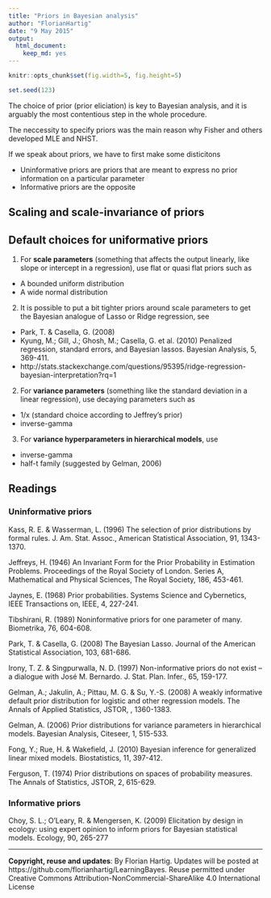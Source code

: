 ```yaml
---
title: "Priors in Bayesian analysis"
author: "FlorianHartig"
date: "9 May 2015"
output:
  html_document:
    keep_md: yes
---
```


```r
knitr::opts_chunk$set(fig.width=5, fig.height=5)
```


```r
set.seed(123)
```

The choice of prior (prior eliciation) is key to Bayesian analysis, and it is arguably the most contentious step in the whole procedure. 

The neccessity to specify priors was the main reason why Fisher and others developed MLE and NHST. 

If we speak about priors, we have to first make some disticitons 

* Uninformative priors are priors that are meant to express no prior information on a particular parameter
* Informative priors are the opposite 

## Scaling and scale-invariance of priors 





## Default choices for uniformative priors 

1. For **scale parameters** (something that affects the output linearly, like slope or intercept in a regression), use flat or quasi flat priors such as
  * A bounded uniform distribution
  * A wide normal distribution
  
2. It is possible to put a bit tighter priors around scale parameters to get the Bayesian analogue of Lasso or Ridge regression, see 
  * Park, T. & Casella, G. (2008) 
  * Kyung, M.; Gill, J.; Ghosh, M.; Casella, G. et al. (2010) Penalized regression, standard errors, and Bayesian lassos. Bayesian Analysis, 5, 369-411.
  * http://stats.stackexchange.com/questions/95395/ridge-regression-bayesian-interpretation?rq=1


2. For **variance parameters** (something like the standard deviation in a linear regression), use decaying parameters such as
  * 1/x (standard choice according to Jeffrey's prior)
  * inverse-gamma
  
3. For **variance hyperparameters in hierarchical models**, use
  * inverse-gamma
  * half-t family (suggested by Gelman, 2006)
  


## Readings

### Uninformative priors 

Kass, R. E. & Wasserman, L. (1996) The selection of prior distributions by formal rules. J. Am. Stat. Assoc., American Statistical Association, 91, 1343-1370.

Jeffreys, H. (1946) An Invariant Form for the Prior Probability in Estimation Problems. Proceedings of the Royal Society of London. Series A, Mathematical and Physical Sciences, The Royal Society, 186, 453-461.

Jaynes, E. (1968) Prior probabilities. Systems Science and Cybernetics, IEEE Transactions on, IEEE, 4, 227-241.

Tibshirani, R. (1989) Noninformative priors for one parameter of many. Biometrika, 76, 604-608.

Park, T. & Casella, G. (2008) The Bayesian Lasso. Journal of the American Statistical Association, 103, 681-686.

Irony, T. Z. & Singpurwalla, N. D. (1997) Non-informative priors do not exist -- a dialogue with José M. Bernardo. J. Stat. Plan. Infer., 65, 159-177.

Gelman, A.; Jakulin, A.; Pittau, M. G. & Su, Y.-S. (2008) A weakly informative default prior distribution for logistic and other regression models. The Annals of Applied Statistics, JSTOR, , 1360-1383.

Gelman, A. (2006) Prior distributions for variance parameters in hierarchical models. Bayesian Analysis, Citeseer, 1, 515-533.

Fong, Y.; Rue, H. & Wakefield, J. (2010) Bayesian inference for generalized linear mixed models. Biostatistics, 11, 397-412.

Ferguson, T. (1974) Prior distributions on spaces of probability measures. The Annals of Statistics, JSTOR, 2, 615-629.


### Informative priors 

Choy, S. L.; O'Leary, R. & Mengersen, K. (2009) Elicitation by design in ecology: using expert opinion to inform priors for Bayesian statistical models. Ecology, 90, 265-277




---
**Copyright, reuse and updates**: By Florian Hartig. Updates will be posted at https://github.com/florianhartig/LearningBayes. Reuse permitted under Creative Commons Attribution-NonCommercial-ShareAlike 4.0 International License

